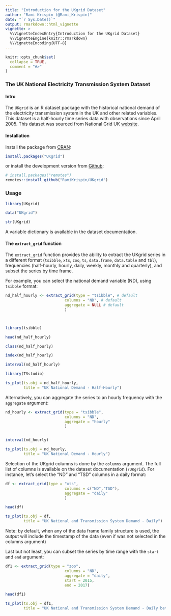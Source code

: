 ```yaml
---
title: "Introduction for the UKgrid Dataset"
author: "Rami Krispin (@Rami_Krispin)"
date: "`r Sys.Date()`"
output: rmarkdown::html_vignette
vignette: >
  %\VignetteIndexEntry{Introduction for the UKgrid Dataset}
  %\VignetteEngine{knitr::rmarkdown}
  %\VignetteEncoding{UTF-8}
---
```


```r
knitr::opts_chunk$set(
  collapse = TRUE,
  comment = "#>"
)
```

### The UK National Electricity Transmission System Dataset

#### Intro

The `UKgrid` is an R dataset package with the historical national demand of the electricity transmission system in the UK and other related variables. This dataset is a half-hourly time series data with observations since April 2005. This dataset was sourced from National Grid UK [website](https://www.nationalgrid.com/uk).

#### Installation

Install the package from [CRAN](https://CRAN.R-project.org/package=UKgrid):

```r
install.packages("UKgrid")
```

or install the development version from [Github](https://github.com/RamiKrispin/UKgrid):

```r
# install.packages("remotes")
remotes::install_github("RamiKrispin/UKgrid")
```

### Usage

```r
library(UKgrid)

data("UKgrid")

str(UKgrid)
```

A variable dictionary is available in the dataset documentation. 

#### The `extract_grid` function

The `extract_grid` function provides the ability to extract the UKgrid series in a different format (`tsibble`, `xts`, `zoo`, `ts`, `data.frame`, `data.table` and `tbl`), frequencies (half-hourly, hourly, daily, weekly, monthly and quarterly), and subset the series by time frame.   

For example, you can select the national demand variable (ND), using `tsibble` format:

```r

nd_half_hourly <- extract_grid(type = "tsibble", # default
                          columns = "ND", # default
                          aggregate = NULL # default
                          )



library(tsibble)

head(nd_half_hourly)

class(nd_half_hourly)

index(nd_half_hourly)

interval(nd_half_hourly)

library(TSstudio)

ts_plot(ts.obj = nd_half_hourly,
        title = "UK National Demand - Half-Hourly")

```

Alternatively, you can aggregate the series to an hourly frequency with the `aggregate` argument:

```r

nd_hourly <- extract_grid(type = "tsibble", 
                          columns = "ND", 
                          aggregate = "hourly" 
                          )


interval(nd_hourly)

ts_plot(ts.obj = nd_hourly, 
        title = "UK National Demand - Hourly")

```


Selection of the UKgrid columns is done by the `columns` argument. The full list of columns is available on the dataset documentation (`?UKgrid`). For instance, let's select the "ND" and "TSD" columns in a daily format:

```r

df <- extract_grid(type = "xts", 
                          columns = c("ND","TSD"), 
                          aggregate = "daily" 
                          )

head(df)

ts_plot(ts.obj = df, 
        title = "UK National and Transmission System Demand - Daily")

```

Note: by default, when any of the data frame family structure is used, the output will include the timestamp of the data (even if was not selected in the columns argument)

Last but not least, you can subset the series by time range with the `start` and `end` argument:

```r

df1 <- extract_grid(type = "zoo", 
                          columns = "ND", 
                          aggregate = "daily", 
                          start = 2015,
                          end = 2017)

head(df1)

ts_plot(ts.obj = df1, 
        title = "UK National and Transmission System Demand - Daily between 2015 and 2017")

```
